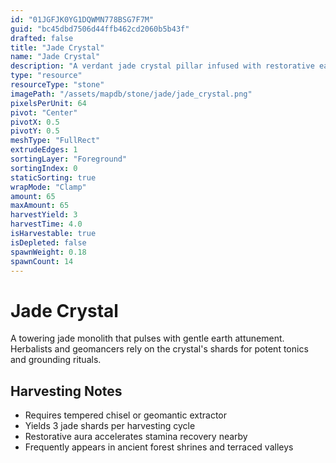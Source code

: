 ```yaml
---
id: "01JGFJK0YG1DQWMN778BSG7F7M"
guid: "bc45dbd7506d44ffb462cd2060b5b43f"
drafted: false
title: "Jade Crystal"
name: "Jade Crystal"
description: "A verdant jade crystal pillar infused with restorative earth energies"
type: "resource"
resourceType: "stone"
imagePath: "/assets/mapdb/stone/jade/jade_crystal.png"
pixelsPerUnit: 64
pivot: "Center"
pivotX: 0.5
pivotY: 0.5
meshType: "FullRect"
extrudeEdges: 1
sortingLayer: "Foreground"
sortingIndex: 0
staticSorting: true
wrapMode: "Clamp"
amount: 65
maxAmount: 65
harvestYield: 3
harvestTime: 4.0
isHarvestable: true
isDepleted: false
spawnWeight: 0.18
spawnCount: 14
---
```



# Jade Crystal

A towering jade monolith that pulses with gentle earth attunement. Herbalists and geomancers rely on the crystal's shards for
potent tonics and grounding rituals.

<MapDBPanel data={frontmatter} />

<Adsense />

## Harvesting Notes
- Requires tempered chisel or geomantic extractor
- Yields 3 jade shards per harvesting cycle
- Restorative aura accelerates stamina recovery nearby
- Frequently appears in ancient forest shrines and terraced valleys
